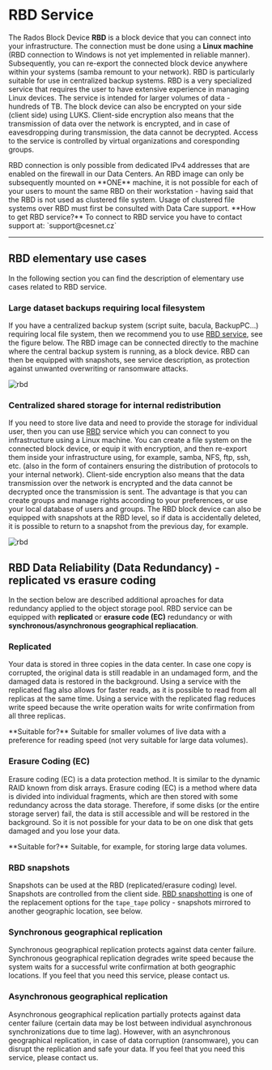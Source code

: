 
# RBD Service

The Rados Block Device **RBD** is a block device that you can connect into your infrastructure. The connection must be done using a **Linux machine** (RBD connection to Windows is not yet implemented in reliable manner). Subsequently, you can re-export the connected block device anywhere within your systems (samba remount to your network). RBD is particularly suitable for use in centralized backup systems. RBD is a very specialized service that requires the user to have extensive experience in managing Linux devices. The service is intended for larger volumes of data - hundreds of TB. The block device can also be encrypted on your side (client side) using LUKS. Client-side encryption also means that the transmission of data over the network is encrypted, and in case of eavesdropping during transmission, the data cannot be decrypted. Access to the service is controlled by virtual organizations and coresponding groups.

<Callout type="warning" emoji="⚠️">
RBD connection is only possible from dedicated IPv4 addresses that are enabled on the firewall in our Data Centers. An RBD image can only be subsequently mounted on **ONE** machine, it is not possible for each of your users to mount the same RBD on their workstation - having said that the RBD is not used as clustered file system. Usage of clustered file systems over RBD must first be consulted with Data Care support.
</Callout>

<Callout type="info" emoji="ℹ️">
**How to get RBD service?**
To connect to RBD service you have to contact support at: `support@cesnet.cz`
</Callout>

----

## RBD elementary use cases
In the following section you can find the description of elementary use cases related to RBD service.

### Large dataset backups requiring local filesystem
If you have a centralized backup system (script suite, bacula, BackupPC…) requiring local file system, then we recommend you to use [RBD service](rbd-setup.mdx), see the figure  below. The RBD image can be connected directly to the machine where the central backup system is running, as a block device. RBD can then be equipped with snapshots, see service description, as protection against unwanted overwriting or ransomware attacks.

![rbd](/img/data-care/rbd-service/central_backup.png)

### Centralized shared storage for internal redistribution
If you need to store live data and need to provide the storage for individual user, then you can use [RBD](rbd-setup.mdx) service which you can connect to you infrastructure using a Linux machine. You can create a file system on the connected block device, or equip it with encryption, and then re-export them inside your infrastructure using, for example, samba, NFS, ftp, ssh, etc. (also in the form of containers ensuring the distribution of protocols to your internal network). Client-side encryption also means that the data transmission over the network is encrypted and the data cannot be decrypted once the transmission is sent. The advantage is that you can create groups and manage rights according to your preferences, or use your local database of users and groups. The RBD block device can also be equipped with snapshots at the RBD level, so if data is accidentally deleted, it is possible to return to a snapshot from the previous day, for example.

![rbd](/img/data-care/rbd-service/shared_distribution.png)

## RBD Data Reliability (Data Redundancy) - replicated vs erasure coding
In the section below are described additional aproaches for data redundancy applied to the object storage pool. RBD service can be equipped with **replicated** or **erasure code (EC)** redundancy or with **synchronous/asynchronous geographical repliacation**.

### Replicated
Your data is stored in three copies in the data center. In case one copy is corrupted, the original data is still readable in an undamaged form, and the damaged data is restored in the background. Using a service with the replicated flag also allows for faster reads, as it is possible to read from all replicas at the same time. Using a service with the replicated flag reduces write speed because the write operation waits for write confirmation from all three replicas.

<Callout type="info" emoji="ℹ️">
**Suitable for?**
Suitable for smaller volumes of live data with a preference for reading speed (not very suitable for large data volumes).
</Callout>

### Erasure Coding (EC)
Erasure coding (EC) is a data protection method. It is similar to the dynamic RAID known from disk arrays. Erasure coding (EC) is a method where data is divided into individual fragments, which are then stored with some redundancy across the data storage. Therefore, if some disks (or the entire storage server) fail, the data is still accessible and will be restored in the background. So it is not possible for your data to be on one disk that gets damaged and you lose your data.

<Callout type="info" emoji="ℹ️">
**Suitable for?**
Suitable, for example, for storing large data volumes.
</Callout>

### RBD snapshots 
Snapshots can be used at the RBD (replicated/erasure coding) level. Snapshots are controlled from the client side. [RBD snapshotting](rbd-setup.md) is one of the replacement options for the `tape_tape` policy - snapshots mirrored to another geographic location, see below.

### Synchronous geographical replication
Synchronous geographical replication protects against data center failure. Synchronous geographical replication degrades write speed because the system waits for a successful write confirmation at both geographic locations. If you feel that you need this service, please contact us.

### Asynchronous geographical replication
Asynchronous geographical replication partially protects against data center failure (certain data may be lost between individual asynchronous synchronizations due to time lag). However, with an asynchronous geographical replication, in case of data corruption (ransomware), you can disrupt the replication and safe your data. If you feel that you need this service, please contact us.

